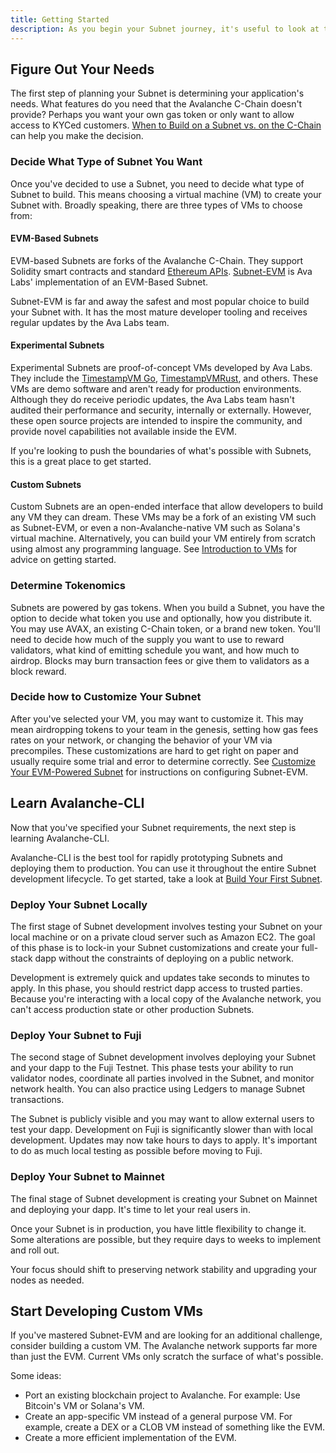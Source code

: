 ```yaml
---
title: Getting Started
description: As you begin your Subnet journey, it's useful to look at the lifecycle of taking a Subnet from idea to production.
---
```


Figure Out Your Needs[​](#figure-out-your-needs "Direct link to heading")
-------------------------------------------------------------------------

The first step of planning your Subnet is determining your application's needs. What features do you need that the Avalanche C-Chain doesn't provide? Perhaps you want your own gas token or only want to allow access to KYCed customers. [When to Build on a Subnet vs. on the C-Chain](/subnets/c-chain-or-subnet) can help you make the decision.

### Decide What Type of Subnet You Want[​](#decide-what-type-of-subnet-you-want "Direct link to heading")

Once you've decided to use a Subnet, you need to decide what type of Subnet to build. This means choosing a virtual machine (VM) to create your Subnet with. Broadly speaking, there are three types of VMs to choose from:

#### EVM-Based Subnets[​](#evm-based-subnets "Direct link to heading")

EVM-based Subnets are forks of the Avalanche C-Chain. They support Solidity smart contracts and standard [Ethereum APIs](/api-reference/c-chain/api#ethereum-apis). [Subnet-EVM](https://github.com/ava-labs/subnet-evm) is Ava Labs' implementation of an EVM-Based Subnet.

Subnet-EVM is far and away the safest and most popular choice to build your Subnet with. It has the most mature developer tooling and receives regular updates by the Ava Labs team.

#### Experimental Subnets[​](#experimental-subnets "Direct link to heading")

Experimental Subnets are proof-of-concept VMs developed by Ava Labs. They include the [TimestampVM Go](/virtual-machines/golang-vms/simple-golang-vm), [TimestampVMRust](/virtual-machines/timestamp-vm/introduction), and others. These VMs are demo software and aren't ready for production environments. Although they do receive periodic updates, the Ava Labs team hasn't audited their performance and security, internally or externally. However, these open source projects are intended to inspire the community, and provide novel capabilities not available inside the EVM.

If you're looking to push the boundaries of what's possible with Subnets, this is a great place to get started.

#### Custom Subnets[​](#custom-subnets "Direct link to heading")

Custom Subnets are an open-ended interface that allow developers to build any VM they can dream. These VMs may be a fork of an existing VM such as Subnet-EVM, or even a non-Avalanche-native VM such as Solana's virtual machine. Alternatively, you can build your VM entirely from scratch using almost any programming language. See [Introduction to VMs](/virtual-machines) for advice on getting started.

### Determine Tokenomics[​](#determine-tokenomics "Direct link to heading")

Subnets are powered by gas tokens. When you build a Subnet, you have the option to decide what token you use and optionally, how you distribute it. You may use AVAX, an existing C-Chain token, or a brand new token. You'll need to decide how much of the supply you want to use to reward validators, what kind of emitting schedule you want, and how much to airdrop. Blocks may burn transaction fees or give them to validators as a block reward.

### Decide how to Customize Your Subnet[​](#decide-how-to-customize-your-subnet "Direct link to heading")

After you've selected your VM, you may want to customize it. This may mean airdropping tokens to your team in the genesis, setting how gas fees rates on your network, or changing the behavior of your VM via precompiles. These customizations are hard to get right on paper and usually require some trial and error to determine correctly. See [Customize Your EVM-Powered Subnet](/subnets/upgrade/customize-subnet) for instructions on configuring Subnet-EVM.

Learn Avalanche-CLI[​](#learn-avalanche-cli "Direct link to heading")
---------------------------------------------------------------------

Now that you've specified your Subnet requirements, the next step is learning Avalanche-CLI.

Avalanche-CLI is the best tool for rapidly prototyping Subnets and deploying them to production. You can use it throughout the entire Subnet development lifecycle. To get started, take a look at [Build Your First Subnet](/subnets/build-first-subnet).

### Deploy Your Subnet Locally[​](#deploy-your-subnet-locally "Direct link to heading")

The first stage of Subnet development involves testing your Subnet on your local machine or on a private cloud server such as Amazon EC2. The goal of this phase is to lock-in your Subnet customizations and create your full-stack dapp without the constraints of deploying on a public network.

Development is extremely quick and updates take seconds to minutes to apply. In this phase, you should restrict dapp access to trusted parties. Because you're interacting with a local copy of the Avalanche network, you can't access production state or other production Subnets.

### Deploy Your Subnet to Fuji[​](#deploy-your-subnet-to-fuji "Direct link to heading")

The second stage of Subnet development involves deploying your Subnet and your dapp to the Fuji Testnet. This phase tests your ability to run validator nodes, coordinate all parties involved in the Subnet, and monitor network health. You can also practice using Ledgers to manage Subnet transactions.

The Subnet is publicly visible and you may want to allow external users to test your dapp. Development on Fuji is significantly slower than with local development. Updates may now take hours to days to apply. It's important to do as much local testing as possible before moving to Fuji.

### Deploy Your Subnet to Mainnet[​](#deploy-your-subnet-to-mainnet "Direct link to heading")

The final stage of Subnet development is creating your Subnet on Mainnet and deploying your dapp. It's time to let your real users in.

Once your Subnet is in production, you have little flexibility to change it. Some alterations are possible, but they require days to weeks to implement and roll out.

Your focus should shift to preserving network stability and upgrading your nodes as needed.

Start Developing Custom VMs[​](#start-developing-custom-vms "Direct link to heading")
-------------------------------------------------------------------------------------

If you've mastered Subnet-EVM and are looking for an additional challenge, consider building a custom VM. The Avalanche network supports far more than just the EVM. Current VMs only scratch the surface of what's possible.

Some ideas:

- Port an existing blockchain project to Avalanche. For example: Use Bitcoin's VM or Solana's VM.
- Create an app-specific VM instead of a general purpose VM. For example, create a DEX or a CLOB VM instead of something like the EVM.
- Create a more efficient implementation of the EVM.